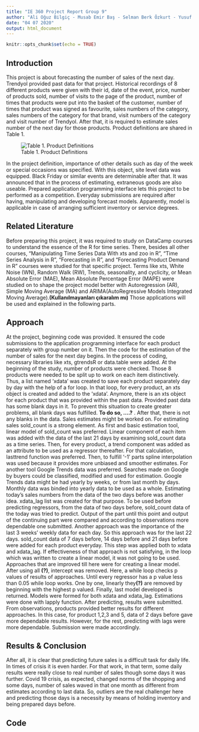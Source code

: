 ---
title: "IE 360 Project Report Group 9"
author: "Ali Oğuz Bilgiç - Musab Emir Baş - Selman Berk Özkurt - Yusuf Hançer"
date: "04 07 2020"
output: html_document
---

```{r setup, include=FALSE}
knitr::opts_chunk$set(echo = TRUE)
```

## Introduction

This project is about forecasting the number of sales of the next day. Trendyol provided past data for that project. Historical recordings of 8 different products were given with their id, date of the event, price, number of products sold, number of visits to the page of the product, number of times that products were put into the basket of the customer, number of times that product was signed as favourite, sales numbers of the category, sales numbers of the category for that brand, visit numbers of the category and visit number of Trendyol. After that, it is required to estimate sales number of the next day for those products. Product definitions are shared in Table 1.

![Table 1. Product Definitions](files/tablo.jpeg)

In the project definition, importance of other details such as day of the week or special occasions was specified. With this object, site level data was equipped. Black Friday or similar events are determinable after that. It was announced that in the process of estimating, extraneous goods are also useable. 
Prepared application programming interface lets this project to be performed as a competition. Everyday submissions are required after having, manipulating and developing  forecast models. Apparently, model is applicable in case of arranging sufficient inventory or service degrees. 


## Related Literature

Before preparing this project, it was required to study on DataCamp courses to understand the essence of the R for time series. There, besides all other courses, “Manipulating Time Series Data With xts and zoo in R”, “Time Series Analysis in R”, “Forecasting in R”, and “Forecasting Product Demand in R” courses were studied for that specific project.
Terms like xts, White Noise (WN), Random Walk (RW), Trends, seasonality, and cyclicity, or Mean Absolute Error (MAE),  Mean Absolute Percentage Error (MAPE) were studied on to shape the project model better with Autoregression (AR), Simple Moving Average (MA) and ARIMA(AutoRegressive Models Integrated Moving Average).**(Kullanılmayanları çıkaralım mı)** Those applications will be used and explained in the following parts.


## Approach

At the project, beginning code was provided. It ensured the code submissions to the application programming interface for each product separately with group number on it. Then the code for the estimation of the number of sales for the next day begins. In the process of coding, necessary libraries like xts, gtrendsR or data.table were added.
At the beginning of the study, number of products were checked. Those 8 products were needed to be split up to work on each item distinctively. Thus, a list named ‘xdata’ was created to save each product separately day by day with the help of a for loop. In that loop, for every product, an xts object is created and added to the ‘xdata’. Anymore, there is an xts object for each product that was provided within the past data.
Provided past data has some blank days in it. To prevent this situation to create greater problems, all blank days was fulfilled. **To do so, ….?** . After that, there is not any blanks in the data. Sales estimates might be worked on.
For estimating sales sold_count is a strong element. As first and basic estimation tool, linear model of sold_count was preferred. Linear component of each item was added with the data of the last 21 days by examining sold_count data as a time series. Then, for every product, a trend component was added as an attribute to be used as a regressor thereafter. For that calculation, lasttrend function was preferred. Then, to fulfill ‘-1’ parts spline interpolation was used because it provides more unbiased and smoother estimates.
For another tool Google Trends data was preferred. Searches made on Google by buyers could be classified, modified and used for estimation. Google Trends data might be had yearly by weeks, or from last month by days. Monthly data was binded into yearly data to be used as a whole. 
Estimating today’s sales numbers from the data of the two days before was another idea. xdata_lag list was created for that purpose. To be used before predicting regressors, from the data of two days before, sold_count data of the today was tried to predict. Output of the part until this point and output of the continuing part were compared and according to observations more dependable one submitted.
Another approach was the importance of the last 3 weeks’ weekly data for each day. So this approach was for the last 22 days. sold_count data of 7 days before, 14 days before and 21 days before were added for each product everyday. This step was applied both to xdata and xdata_lag. If effectiveness of that approach is not satisfying, in the loop which was written to create a linear model, it was not going to be used.
Approaches that are improved till here were for creating a linear model. After using all **(?)**, intercept was removed. Here, a while loop checks p values of results of approaches. Until every regressor has a p value less than 0.05 while loop works. One by one, linearly they**(?)** are removed by beginning with the highest p valued. Finally, last model developed is returned. Models were formed for both xdata and xdata_lag. Estimations were done with lapply function. After predicting, results were submitted. 
From observations, products provided better results for different approaches. In this case, for product 1,2,3 and 5, data of 2 days before gave more dependable results. However, for the rest, predicting with lags were more dependable. Submission were made accordingly. 


## Results & Conclusion

After all, it is clear that predicting future sales is a difficult task for daily life. In times of crisis it is even harder. For that work, in that term, some daily results were really close to real number of sales though some days it was further. Covid 19 crisis, as expected, changed norms of the shopping and some days, number of sales waved in that one month as different from estimates according to last data. So, outliers are the real challenger here and predicting those days is a necessity by means of holding inventory and being prepared days before.


## Code

```{r}

```

